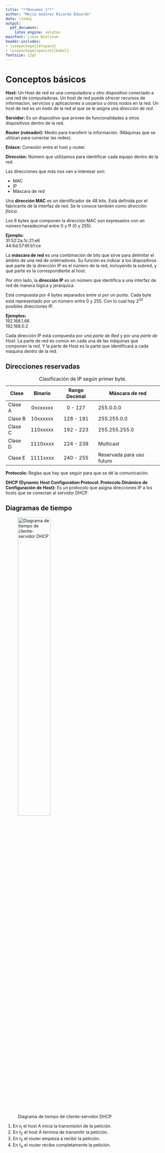 ```yaml
---
title: "**Resumen 1**"
author: "Mejía Godínez Ricardo Eduardo"
date: \today
output:
  pdf_document:
    latex_engine: xelatex
mainfont: Linux Biolinum
header-includes:
- \usepackage{setspace}
- \usepackage[spanish]{babel}  
fontsize: 12pt
---
```


\onehalfspacing

# Conceptos básicos

**Host:**
    Un Host de red es una computadora u otro dispositivo conectado a una red de computadoras. Un host de red puede ofrecer recursos de informacion, servicios y aplicaciones a usuarios u otros nodos en la red. Un host de red es un nodo de la red al que se le asigna una _dirección de red_.

**Servidor:**
    Es un dispositivo que provee de funcionalidades a otros dispositivos dentro de la red.

**Router (ruteador):**
    Medio para transferir la información. (Máquinas que se utilizan para conectar las redes).

**Enlace:** Conexión entre el host y router.

**Dirección:** Número que utilizamos para identificar cada equipo dentro de la red.

Las direcciones que más nos van a interesar son:

* MAC
* IP
* Máscara de red

Una **dirección MAC** es un identificador de 48 bits. Está definida por el fabricante de la interfaz de red. Se le conoce también como _dirección física_.

Los 6 bytes que componen la dirección MAC son expresados con un número hexadecimal entre 0 y ff (0 y 255).

**Ejemplo:**  
3f:52:2a:1c:21:e6  
44:6d:57:6f:b1:ce

La **máscara de red** es una combinación de bits que sirve para delimitar el ámbito de una red de ordenadores. Su función es indicar a los dispositivos qué parte de la dirección IP es el número de la red, incluyendo la subred, y qué parte es la correspondiente al host.

\newpage

Por otro lado, la **dirección IP** es un número que identifica a una interfaz de red de manera lógica y jerárquica.

Está compuesta por 4 bytes separados entre sí por un punto. Cada byte está representado por un número entre 0 y 255. Con lo cual hay $2^{32}$ posibles direcciones IP.

**Ejemplos:**  
192.168.1.66  
192.168.0.2

Cada dirección IP está compuesta por *una parte de Red* y por una *parte de Host*. La parte de red es común en cada una de las máquinas que componen la red. Y la parte de Host es la parte que identificará a cada máquina dentro de la red.

## Direcciones reservadas

Clase	| Binario | Rango Decimal | Máscara de red
--- | :---: |:---: | ---
Clase A | 0xxxxxxx | 0 - 127 | 255.0.0.0
Clase B | 10xxxxxx | 128 - 191 | 255.255.0.0
Clase C | 110xxxxx | 192 - 223 | 255.255.255.0
Clase D | 1110xxxx | 224 - 239 | Multicast
Clase E | 1111xxxx | 240 - 255 | Reservada para uso futuro

Table: Clasificación de IP según primer byte.

**Protocolo:**
    Reglas que hay que seguir para que se dé la comunicación.

**DHCP (Dynamic Host Configuration Protocol. Protocolo Dinámico de Configuración de Host):**
    Es un protocolo que asigna direcciones IP a los hosts que se conectan al servidor DHCP.

\newpage

## Diagramas de tiempo

![Diagrama de tiempo de cliente-servidor DHCP](01.png){ width=50% }

1. En $t_1$ el host A inicia la transmisión de la petición.
1. En $t_2$ el host A termina de transmitir la petición.
1. En $t_3$ el router empieza a recibir la petición.
1. En $t_4$ el router recibe completamente la petición.

